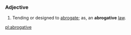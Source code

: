 ===Adjective===
#Tending or designed to [[abrogate]]; as, an '''abrogative''' [[law]].

[[pl:abrogative]]